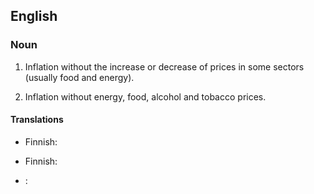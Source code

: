 {{also|core-inflation}}
==English==

===Noun===
{{en-noun|head=[[core]] [[inflation]]|-|s}}

# {{economics}} Inflation without the increase or decrease of prices in some sectors (usually food and energy).
# {{economics|in the Eurozone}} Inflation without energy, food, alcohol and tobacco prices.

====Translations====
{{trans-top|inflation without the increase or decrease of prices in some sectors}}
* Finnish: {{t-|fi|pohjainflaatio}}
{{trans-mid}}
{{trans-bottom}}

{{trans-top|Eurozone: inflation without energy, food, alcohol and tobacco prices}}
* Finnish: {{t-|fi|pohjainflaatio}}
{{trans-mid}}
{{trans-bottom}}

{{checktrans-top}}
* {{ttbc|fr}}: {{t|fr|inflation sous-jacente}}
{{checktrans-bottom}}